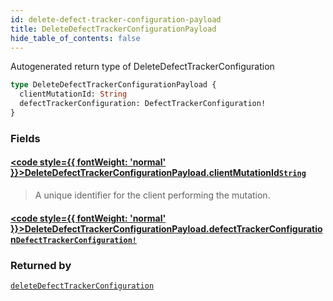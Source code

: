 ```yaml
---
id: delete-defect-tracker-configuration-payload
title: DeleteDefectTrackerConfigurationPayload
hide_table_of_contents: false
---
```








Autogenerated return type of DeleteDefectTrackerConfiguration

```graphql
type DeleteDefectTrackerConfigurationPayload {
  clientMutationId: String
  defectTrackerConfiguration: DefectTrackerConfiguration!
}
```


### Fields

#### [<code style={{ fontWeight: 'normal' }}>DeleteDefectTrackerConfigurationPayload.<b>clientMutationId</b></code>](#)<Bullet />[`String`](/api/graphql/documentation/scalars/string) <Badge class="secondary" text="scalar"/>
> A unique identifier for the client performing the mutation.
> 

#### [<code style={{ fontWeight: 'normal' }}>DeleteDefectTrackerConfigurationPayload.<b>defectTrackerConfiguration</b></code>](#)<Bullet />[`DefectTrackerConfiguration!`](/api/graphql/documentation/objects/defect-tracker-configuration) <Badge class="secondary" text="non-null"/> <Badge class="secondary" text="object"/>
> 
> 



### Returned by

[`deleteDefectTrackerConfiguration`](/api/graphql/documentation/mutations/delete-defect-tracker-configuration)  <Badge class="secondary" text="mutation"/>



